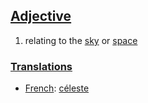 ==[[Adjective]]==

# relating to the [[sky]] or [[space]]

=== [[Translation]]s ===

*[[French]]: [[céleste]]